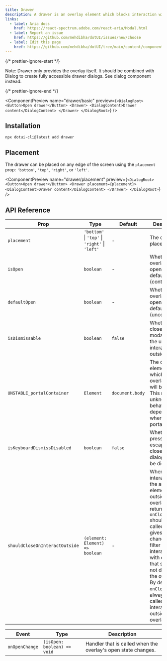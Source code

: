 ---
title: Drawer
description: A drawer is an overlay element which blocks interaction with elements outside it.
links:
  - label: Aria docs
    href: https://react-spectrum.adobe.com/react-aria/Modal.html
  - label: Report an issue
    href: https://github.com/mehdibha/dotUI/issues/new/choose
  - label: Edit this page
    href: https://github.com/mehdibha/dotUI/tree/main/content/components/overlays/drawer.mdx?plain=1
---

{/* prettier-ignore-start */}

<Alert><span className="font-bold">Note:</span> Drawer only provides the overlay itself. It should be combined with Dialog to create fully accessible drawer dialogs. <Link href="/docs/components/overlays/dialog">See dialog</Link> component instead.</Alert>

{/* prettier-ignore-end */}

<ComponentPreview
  name="drawer/basic"
  preview={`<DialogRoot>
    <Button>Open drawer</Button>
    <Drawer>
      <DialogContent>Drawer content</DialogContent>
    </Drawer>
  </DialogRoot>`}
/>

## Installation

```package-install
npx dotui-cli@latest add drawer
```

## Placement

The drawer can be placed on any edge of the screen using the `placement` prop: `'bottom'`, `'top'`, `'right'`, or `'left'`.

<ComponentPreview
  name="drawer/placement"
  preview={`<DialogRoot>
    <Button>Open drawer</Button>
    <Drawer placement={placement}>
      <DialogContent>Drawer content</DialogContent>
    </Drawer>
  </DialogRoot>`}
/>

## API Reference

| Prop                           | Type                                           | Default         | Description                                                                                                                                                                                                                                                                                                     |
| ------------------------------ | ---------------------------------------------- | --------------- | --------------------------------------------------------------------------------------------------------------------------------------------------------------------------------------------------------------------------------------------------------------------------------------------------------------- |
| `placement`                    | `'bottom'` \| `'top'` \| `'right'` \| `'left'` | -               | The drawer placement                                                                                                                                                                                                                                                                                            |
| `isOpen`                       | `boolean`                                      | -               | Whether the overlay is open by default (controlled).                                                                                                                                                                                                                                                            |
| `defaultOpen`                  | `boolean`                                      | -               | Whether the overlay is open by default (uncontrolled).                                                                                                                                                                                                                                                          |
| `isDismissable`                | `boolean`                                      | `false`         | Whether to close the modal when the user interacts outside it.                                                                                                                                                                                                                                                  |
| `UNSTABLE_portalContainer`     | `Element`                                      | `document.body` | The container element in which the overlay portal will be placed. This may have unknown behavior depending on where it is portalled to.                                                                                                                                                                         |
| `isKeyboardDismissDisabled`    | `boolean`                                      | `false`         | Whether pressing the escape key to close the dialog should be disabled.                                                                                                                                                                                                                                         |
| `shouldCloseOnInteractOutside` | `(element: Element) => boolean`                | -               | When user interacts with the argument element outside of the overlay ref, return `true` if `onClose` should be called. This gives you a chance to filter out interaction with elements that should not dismiss the overlay. By default, `onClose` will always be called on interaction outside the overlay ref. |

| Event          | Type                        | Description                                                   |
| -------------- | --------------------------- | ------------------------------------------------------------- |
| `onOpenChange` | `(isOpen: boolean) => void` | Handler that is called when the overlay's open state changes. |
